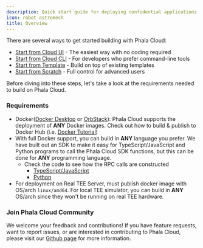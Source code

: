 ```yaml
---
description: Quick start guide for deploying confidential applications on Phala Cloud.
icon: robot-astromech
title: Overview
---
```



There are several ways to get started building with Phala Cloud:

* [Start from Cloud UI](/phala-cloud/getting-started/start-from-cloud-ui) - The easiest way with no coding required
* [Start from Cloud CLI](/phala-cloud/phala-cloud-user-guides/advanced-deployment-options/start-from-cloud-cli) - For developers who prefer command-line tools
* [Start from Template](/phala-cloud/getting-started/explore-templates/start-from-template) - Build on top of existing templates
* [Start from Scratch](#start-from-scratch) - Full control for advanced users

Before diving into these steps, let's take a look at the requirements needed to build on Phala Cloud.

### Requirements

* Docker([Docker Desktop](https://www.docker.com/products/docker-desktop/) or [OrbStack](https://orbstack.dev/)): Phala Cloud supports the deployment of **ANY** Docker images. Check out how to build & publish to Docker Hub (i.e. [Docker Tutorial](https://docs.docker.com/get-started/introduction/build-and-push-first-image/))
* With full Docker support, you can build in **ANY** language you prefer. We have built out an SDK to make it easy for TypeScript/JavaScript and Python programs to call the Phala Cloud SDK functions, but this can be done for **ANY** programming language.
  * Check the code to see how the RPC calls are constructed
    * [TypeScript/JavaScript](https://github.com/Leechael/tappd-simulator/blob/main/sdk/js/src/index.ts)
    * [Python](https://github.com/Leechael/tappd-simulator/blob/main/sdk/python/src/dstack_sdk/client.py)
* For deployment on Real TEE Server, must publish docker image with OS/arch `linux/amd64`. For local TEE simulator, you can build in **ANY** OS/arch since they won't be running on real TEE hardware.

### Join Phala Cloud Community

We welcome your feedback and contributions! If you have feature requests, want to report issues, or are interested in contributing to Phala Cloud, please visit our [Github page](https://github.com/Phala-Network/phala-cloud-community) for more information.
